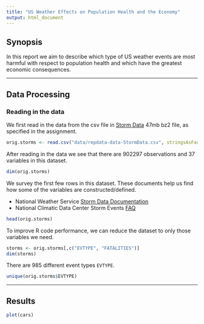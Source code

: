 ```yaml
---
title: "US Weather Effects on Population Health and the Economy"
output: html_document
---
```


## Synopsis
In this report we aim to describe which type of US weather events are most harmful with respect to population health and which have the greatest economic consequences.

--------------------------------------------------------------------------------

## Data Processing

### Reading in the data
We first read in the data from the csv file in [Storm Data](https://d396qusza40orc.cloudfront.net/repdata%2Fdata%2FStormData.csv.bz2) 47mb bz2 file, as specified in the assignment. 
```r
orig.storms <- read.csv("data/repdata-data-StormData.csv", stringsAsFactors=FALSE)
```

After reading in the data we see that there are 902297 observations and 37 variables in this dataset.
```r
dim(orig.storms)
```

We survey the first few rows in this dataset.  These documents help us find how some of the variables are constructed/defined.

  - National Weather Service [Storm Data Documentation](https://d396qusza40orc.cloudfront.net/repdata%2Fpeer2_doc%2Fpd01016005curr.pdf)
  - National Climatic Data Center Storm Events [FAQ](https://d396qusza40orc.cloudfront.net/repdata%2Fpeer2_doc%2FNCDC%20Storm%20Events-FAQ%20Page.pdf)

```r
head(orig.storms)
```

To improve R code performance, we can reduce the dataset to only those variables we need.
```r
storms <- orig.storms[,c("EVTYPE", "FATALITIES")]
dim(storms)
```

There are 985 different event types `EVTYPE`.
```r
unique(orig.storms$EVTYPE)
```

--------------------------------------------------------------------------------

## Results

```r
plot(cars)
```

